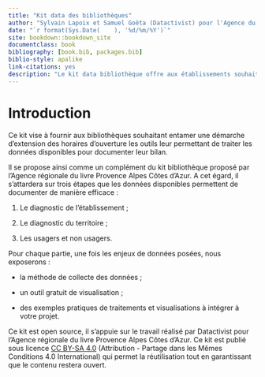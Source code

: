 ```yaml
--- 
title: "Kit data des bibliothèques"
author: "Sylvain Lapoix et Samuel Goëta (Datactivist) pour l'Agence du Livre Aix Marseille Provence"
date: "`r format(Sys.Date(    ), '%d/%m/%Y')`"
site: bookdown::bookdown_site
documentclass: book
bibliography: [book.bib, packages.bib]
biblio-style: apalike
link-citations: yes
description: "Le kit data bibliothèque offre aux établissements souhaitant entamer une démarche d'extension des horaires des méthodes et outils pour inclure des analyses de données au bilan préalable."
---
```


# Introduction {-}

Ce kit vise à fournir aux bibliothèques souhaitant entamer une démarche d'extension des horaires d'ouverture les outils leur permettant de traiter les données disponibles pour documenter leur bilan.

Il se propose ainsi comme un complément du kit bibliothèque proposé par l'Agence régionale du livre Provence Alpes Côtes d'Azur. A cet égard, il s'attardera sur trois étapes que les données disponibles permettent de documenter de manière efficace :

1. Le diagnostic de l'établissement ;

2. Le diagnostic du territoire ;

3. Les usagers et non usagers.

Pour chaque partie, une fois les enjeux de données posées, nous exposerons :

* la méthode de collecte des données ;

* un outil gratuit de visualisation ;

* des exemples pratiques de traitements et visualisations à intégrer à votre projet.

Ce kit est open source, il s'appuie sur le travail réalisé par Datactivist pour l'Agence régionale du livre Provence Alpes Côtes d'Azur. Ce kit est publié sous licence [CC BY-SA 4.0](https://creativecommons.org/licenses/by-sa/4.0/deed.fr) (Attribution - Partage dans les Mêmes Conditions 4.0 International) qui permet la réutilisation tout en garantissant que le contenu restera ouvert.